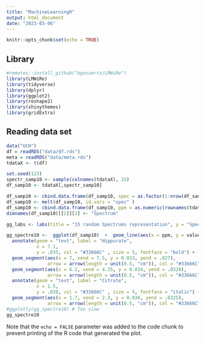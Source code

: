 ```yaml
---
title: "MachineLearningR"
output: html_document
date: "2023-03-06"
---
```


```r
knitr::opts_chunk$set(echo = TRUE)
```

## Library

```r
#remotes::install_github("bgovaerts/LMWiRe")
library(LMWiRe)
library(tidyverse)
library(dplyr)
library(ggplot2)
library(reshape2)
library(shinythemes)
library(gridExtra)

```

## Reading data set
```r
data("UCH")
df = readRDS("data/df.rds")
meta = readRDS("data/meta.rds")
tdataX <- t(df)

set.seed(123)
spectr_samp10 <- sample(colnames(tdataX), 15)
df_samp10 <- tdataX[,spectr_samp10]

df_samp10 <- cbind.data.frame(df_samp10, spec = as.factor(1:nrow(df_samp10))) 
df_samp10 <- melt(df_samp10, id.vars = "spec" )
df_samp10 <- cbind.data.frame(df_samp10, ppm = as.numeric(rownames(tdataX)))
dimnames(df_samp10)[[2]][2] <- "Spectrum"

gg_labs <- labs(title = "15 random Spectrums representation", y = "Spectrums intensities", caption = "By redoing several times with the other spectrums, we saw that the shape is always very similar." )

gg_spectre10 <-  ggplot(df_samp10)  +  geom_line(aes(x = ppm, y = value, col = Spectrum), size = 0.45) + gg_labs + scale_color_hue(l = 20, c = 200)  + theme_bw() + scale_x_reverse()  +
  annotate(geom = "text", label = "Hippurate",
           x = 7.1,
           y = .035, col = "#33666C" , size = 5, fontface = "bold") +
  geom_segment(aes(x = 7, xend = 7.5, y = 0.033, yend = .027),
               arrow = arrow(length = unit(0.5, "cm")), col = "#33666C") +
  geom_segment(aes(x = 6.2, xend = 4.35, y = 0.034, yend = .0328),
               arrow = arrow(length = unit(0.5, "cm")), col = "#33666C") +
  annotate(geom = "text", label = "Citrate",
           x = 1.5,
           y = .038, col = "#33666C" , size = 5, fontface = "italic") +
  geom_segment(aes(x = 1.7, xend = 2.3, y = 0.036, yend = .0325),
               arrow = arrow(length = unit(0.5, "cm")), col = "#33666C") 
#ggplotly(gg_spectre10) # Too slow
gg_spectre10

```

Note that the `echo = FALSE` parameter was added to the code chunk to prevent printing of the R code that generated the plot.

